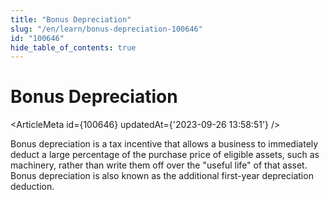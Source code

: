```yaml
---
title: "Bonus Depreciation"
slug: "/en/learn/bonus-depreciation-100646"
id: "100646"
hide_table_of_contents: true
---
```



# Bonus Depreciation

<ArticleMeta id={100646} updatedAt={'2023-09-26 13:58:51'} />
<div className='border-solid border-b border-t-0 my-4 border-[var(--ifm-color-gray-300)]' />

Bonus depreciation is a tax incentive that allows a business to immediately deduct a large percentage of the purchase price of eligible assets, such as machinery, rather than write them off over the "useful life" of that asset. Bonus depreciation is also known as the additional first-year depreciation deduction.
